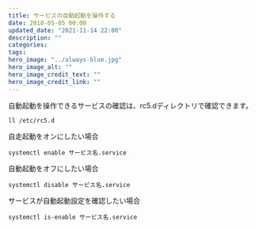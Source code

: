 ```yaml
---
title: サービスの自動起動を操作する
date: 2018-05-05 00:00
updated_date: "2021-11-14 22:00"
description: ""
categories:
tags:
hero_image: "../always-blue.jpg"
hero_image_alt: ""
hero_image_credit_text: ""
hero_image_credit_link: ""
---
```

自動起動を操作できるサービスの確認は、rc5.dディレクトリで確認できます。

```
ll /etc/rc5.d
```

自走起動をオンにしたい場合

```
systemctl enable サービス名.service
```

自動起動をオフにしたい場合

```
systemctl disable サービス名.service
```

サービスが自動起動設定を確認したい場合

```
systemctl is-enable サービス名.service
```